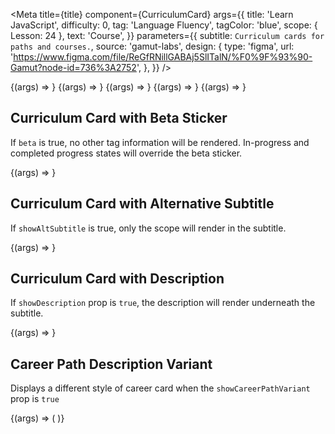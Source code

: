 
<Meta
  title={title}
  component={CurriculumCard}
  args={{
    title: 'Learn JavaScript',
    difficulty: 0,
    tag: 'Language Fluency',
    tagColor: 'blue',
    scope: { Lesson: 24 },
    text: 'Course',
  }}
  parameters={{
    subtitle: `Curriculum cards for paths and courses.`,
    source: 'gamut-labs',
    design: {
      type: 'figma',
      url:
        'https://www.figma.com/file/ReGfRNillGABAj5SlITalN/%F0%9F%93%90-Gamut?node-id=736%3A2752',
    },
  }}
/>

<Canvas withSource="open">
  <Story name="Curriculum Card">{(args) => <CurriculumCard {...args} />}</Story>
</Canvas>

<Props story="Curriculum Card" />

<Canvas withSource="closed">
  <Story
    name="Curriculum Card with Image"
    args={{
      text: 'Career Path',
      title: 'Front-End Engineer',
      image:
        'https://static-assets.codecademy.com/components/curriculum/path/front-end-engineer-career-path/curriculum-card.svg',
      isFullSize: true,
      scope: { Lesson: 94 },
      color: 'pink',
      tag: 'Job Essentials',
      showProLogo: true,
    }}
  >
    {(args) => <CurriculumCard {...args} />}
  </Story>
</Canvas>

<Canvas withSource="closed">
  <Story
    name="Curriculum Card Enrolled"
    args={{
      progressState: 'inProgress',
    }}
  >
    {(args) => <CurriculumCard {...args} />}
  </Story>
</Canvas>

<Canvas withSource="closed">
  <Story
    name="Curriculum Card In Progress"
    args={{
      progressState: 'inProgress',
      footerTextVariant: 'inProgress',
    }}
  >
    {(args) => <CurriculumCard {...args} />}
  </Story>
</Canvas>

<Canvas withSource="closed">
  <Story
    name="Curriculum Card Completed"
    args={{
      progressState: 'completed',
    }}
  >
    {(args) => <CurriculumCard {...args} />}
  </Story>
</Canvas>

## Curriculum Card with Beta Sticker

If `beta` is true, no other tag information will be rendered. In-progress and completed progress states will override the beta sticker.

<Canvas>
  <Story
    name="Curriculum Card Beta"
    args={{
      beta: true,
    }}
  >
    {(args) => <CurriculumCard {...args} />}
  </Story>
</Canvas>

## Curriculum Card with Alternative Subtitle

If `showAltSubtitle` is true, only the scope will render in the subtitle.

<Canvas>
  <Story
    name="Curriculum Card Alternative Subtitle"
    args={{
      showAltSubtitle: true,
      scope: {
        Lesson: 25,
        Quiz: 30,
        article: 100,
      },
    }}
  >
    {(args) => <CurriculumCard {...args} />}
  </Story>
</Canvas>

## Curriculum Card with Description

If `showDescription` prop is `true`, the description will render underneath the subtitle.

<Canvas>
  <Story
    name="Curriculum Card with Description"
    args={{
      scope: {
        Lesson: 25,
        Quiz: 30,
        article: 100,
      },
      description:
        'Some description text can give the user more information on the curriculum.',
      showDescription: true,
    }}
  >
    {(args) => <CurriculumCard {...args} />}
  </Story>
</Canvas>

## Career Path Description Variant

Displays a different style of career card when the `showCareerPathVariant` prop is `true`

<Canvas withSource="closed">
  <Story
    name="Career Path Variant"
    args={{
      text: 'Career Path',
      title: 'Front-End Engineer',
      description:
        'Front-end engineers work with closely with Designers to make websites beautiful, functional, and fast.',
      image:
        'https://static-assets.codecademy.com/components/curriculum/path/front-end-engineer-career-path/curriculum-card.svg',
      isFullSize: true,
      scope: { Lesson: 94 },
      color: 'pink',
      tag: 'Job Essentials',
      showProLogo: true,
      showCareerPathVariant: true,
    }}
  >
    {(args) => (
      <LayoutGrid columnGap={24}>
        <Column size={4}>
          <CurriculumCard {...args} />
        </Column>
        <Column size={4}>
          <CurriculumCard
            {...args}
            progressState="inProgress"
            image="https://static-assets.codecademy.com/components/curriculum/path/front-end-engineer-career-path/curriculum-card-inProgress.svg"
          />
        </Column>
        <Column size={4}>
          <CurriculumCard
            {...args}
            progressState="completed"
            image="https://static-assets.codecademy.com/components/curriculum/path/front-end-engineer-career-path/curriculum-card-complete.svg"
          />
        </Column>
      </LayoutGrid>
    )}
  </Story>
</Canvas>
